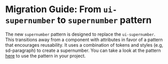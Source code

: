 # Migration Guide: From `ui-supernumber` to `supernumber` pattern

The new `supernumber` pattern is designed to replace the `ui-supernumber`. This transitions away from a component with attributes in favor of a pattern that encourages reusability. It uses a combination of tokens and styles (e.g, sd-paragraph) to create a supernumber. You can take a look at the pattern [here](https://solid-design-system.fe.union-investment.de/x.x.x/storybook/?path=/docs/pattern-supernumber--docs) to use the pattern in your project.
